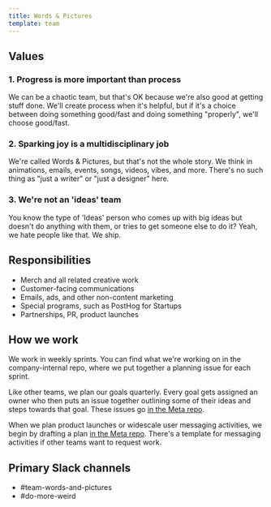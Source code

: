 ```yaml
---
title: Words & Pictures
template: team
---
```


## Values

### 1. Progress is more important than process

We can be a chaotic team, but that's OK because we're also good at getting stuff done. We'll create process when it's helpful, but if it's a choice between doing something good/fast and doing something "properly", we'll choose good/fast.

### 2. Sparking joy is a multidisciplinary job

We're called Words & Pictures, but that's not the whole story. We think in animations, emails, events, songs, videos, vibes, and more. There's no such thing as "just a writer" or "just a designer" here. 
  
### 3. We're not an 'ideas' team

You know the type of 'Ideas' person who comes up with big ideas but doesn't do anything with them, or tries to get someone else to do it? Yeah, we hate people like that. We ship.

## Responsibilities

- Merch and all related creative work
- Customer-facing communications
- Emails, ads, and other non-content marketing
- Special programs, such as PostHog for Startups
- Partnerships, PR, product launches

## How we work

<p>We work in weekly sprints. You can find what we're working on in the <PrivateLink url="https://github.com/PostHog/company-internal/issues">company-internal</PrivateLink> repo, where we put together a planning issue for each sprint.</p>

Like other teams, we plan our goals quarterly. Every goal gets assigned an owner who then puts an issue together outlining some of their ideas and steps towards that goal. These issues go [in the Meta repo](https://github.com/PostHog/meta/issues/).

When we plan product launches or widescale user messaging activities, we begin by drafting a plan [in the Meta repo](https://github.com/PostHog/meta/issues/). There's a template for messaging activities if other teams want to request work. 

## Primary Slack channels

- <PrivateLink url="https://posthog.slack.com/archives/C083V7C6GKE">#team-words-and-pictures</PrivateLink>
- <PrivateLink url="https://posthog.slack.com/archives/C04JN5NNMPF">#do-more-weird</PrivateLink>

